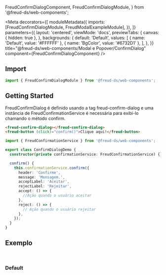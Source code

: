   FreudConfirmDialogComponent,
  FreudConfirmDialogModule,
} from '@freud-ds/web-components';

<Meta
  decorators={[
    moduleMetadata({
      imports: [FreudConfirmDialogModule, FreudModalExampleModule],
    }),
  ]}
  parameters={{
    layout: 'centered',
    viewMode: 'docs',
    previewTabs: {
      canvas: { hidden: true },
    },
    backgrounds: {
      default: 'Default',
      values: [
        { name: 'Default', value: '#FFFFFF' },
        { name: 'BgColor', value: '#6732D1' },
      ],
    },
  }}
  title="@freud-ds/web-components/Modal e Popover/ConfirmDialog"
  component={FreudConfirmDialogComponent}
/>

<FreudHeaderComponent
  title="ConfirmDialog"
  description="Para exibir facilmente janelas de confirmação que podem ser compartilhadas por várias ações no mesmo componente."
/>

## <a id="importing"></a>Import

```ts
import { FreudConfirmDialogModule } from '@freud-ds/web-components';
```

## Getting Started

FreudConfirmDialog é definido usando a tag freud-confirm-dialog e uma instância de FreudConfirmationService é necessária para exibi-lo chamando o método confirm.

```html
<freud-confirm-dialog></freud-confirm-dialog>
<freud-button (click)="confirm()">Clique aqui!</freud-button>
```

```ts
import { FreudConfirmationService } from '@freud-ds/web-components';

export class ConfirmDialogDemo {
  constructor(private confirmationService: FreudConfirmationService) {}

  confirm() {
    this.confirmationService.confirm({
      header: 'Confirme',
      message: 'Mensagem.',
      acceptLabel: 'Aceitar',
      rejectLabel: 'Rejeitar',
      accept: () => {
        //Ação quando o usuário aceitar
      },
      reject: () => {
        // Ação quando o usuário rejeitar
      },
    });
  }
}
```

## <a id="exemplos"></a>Exemplo

<br />

### Default

<Canvas>
  <Story story={Default} />
</Canvas>
